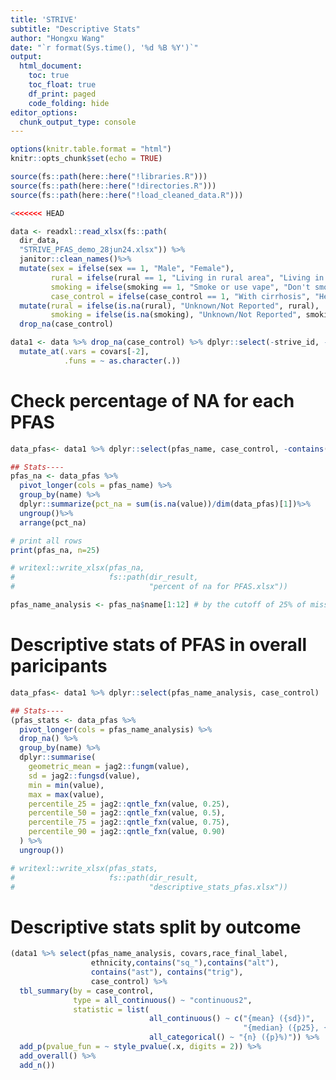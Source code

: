 ```yaml
---
title: 'STRIVE'
subtitle: "Descriptive Stats"
author: "Hongxu Wang"
date: "`r format(Sys.time(), '%d %B %Y')`"
output:
  html_document:
    toc: true
    toc_float: true
    df_print: paged
    code_folding: hide
editor_options: 
  chunk_output_type: console
---
```


```r
options(knitr.table.format = "html")
knitr::opts_chunk$set(echo = TRUE)

source(fs::path(here::here("!libraries.R")))
source(fs::path(here::here("!directories.R")))
source(fs::path(here::here("!load_cleaned_data.R")))
```


```r
<<<<<<< HEAD

data <- readxl::read_xlsx(fs::path(
  dir_data,
  "STRIVE_PFAS_demo_28jun24.xlsx")) %>% 
  janitor::clean_names()%>%
  mutate(sex = ifelse(sex == 1, "Male", "Female"),
         rural = ifelse(rural == 1, "Living in rural area", "Living in Metro area"),
         smoking = ifelse(smoking == 1, "Smoke or use vape", "Don't smoke or use vape"),
         case_control = ifelse(case_control == 1, "With cirrhosis", "Healthy"))%>%
  mutate(rural = ifelse(is.na(rural), "Unknown/Not Reported", rural),
         smoking = ifelse(is.na(smoking), "Unknown/Not Reported", smoking))%>%
  drop_na(case_control)

data1 <- data %>% drop_na(case_control) %>% dplyr::select(-strive_id, -contains("scld")) %>%
  mutate_at(.vars = covars[-2],
            .funs = ~ as.character(.))
```

# Check percentage of NA for each PFAS
```r
data_pfas<- data1 %>% dplyr::select(pfas_name, case_control, -contains("scld"))

## Stats----
pfas_na <- data_pfas %>% 
  pivot_longer(cols = pfas_name) %>%
  group_by(name) %>%
  dplyr::summarize(pct_na = sum(is.na(value))/dim(data_pfas)[1])%>%
  ungroup()%>%
  arrange(pct_na)

# print all rows
print(pfas_na, n=25)

# writexl::write_xlsx(pfas_na,
#                     fs::path(dir_result,
#                              "percent of na for PFAS.xlsx"))

pfas_name_analysis <- pfas_na$name[1:12] # by the cutoff of 25% of missing

```

# Descriptive stats of PFAS in overall paricipants
```r
data_pfas<- data1 %>% dplyr::select(pfas_name_analysis, case_control)

## Stats----
(pfas_stats <- data_pfas %>% 
  pivot_longer(cols = pfas_name_analysis) %>%
  drop_na() %>%
  group_by(name) %>%
  dplyr::summarise(
    geometric_mean = jag2::fungm(value),
    sd = jag2::fungsd(value),
    min = min(value),
    max = max(value),
    percentile_25 = jag2::qntle_fxn(value, 0.25),
    percentile_50 = jag2::qntle_fxn(value, 0.5),
    percentile_75 = jag2::qntle_fxn(value, 0.75),
    percentile_90 = jag2::qntle_fxn(value, 0.90)
  ) %>% 
  ungroup())

# writexl::write_xlsx(pfas_stats,
#                     fs::path(dir_result,
#                              "descriptive_stats_pfas.xlsx"))
```

# Descriptive stats split by outcome
```r
(data1 %>% select(pfas_name_analysis, covars,race_final_label,
                  ethnicity,contains("sq_"),contains("alt"), 
                  contains("ast"), contains("trig"),
                  case_control) %>%
  tbl_summary(by = case_control,
              type = all_continuous() ~ "continuous2",
              statistic = list(
                               all_continuous() ~ c("{mean} ({sd})",
                                                    "{median} ({p25}, {p75})"),
                               all_categorical() ~ "{n} ({p}%)")) %>%
  add_p(pvalue_fun = ~ style_pvalue(.x, digits = 2)) %>%
  add_overall() %>%
  add_n())
```

